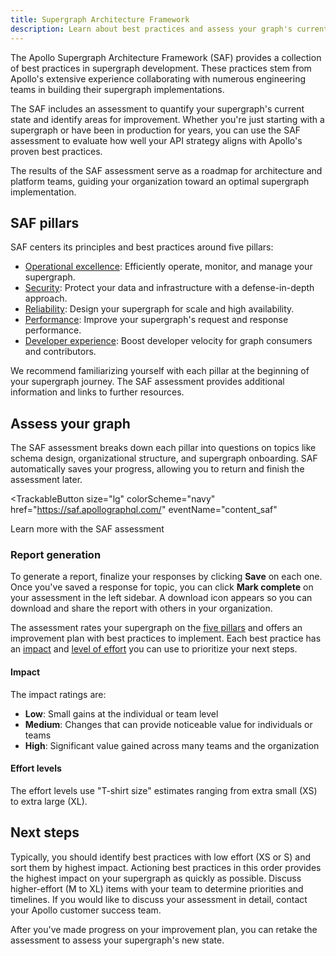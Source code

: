 ```yaml
---
title: Supergraph Architecture Framework
description: Learn about best practices and assess your graph's current state
---
```


The Apollo <TrackableLink href="https://saf.apollographql.com/" eventName="content_saf"> Supergraph Architecture Framework (SAF) </TrackableLink> provides a collection of best practices in supergraph development. These practices stem from Apollo's extensive experience collaborating with numerous engineering teams in building their supergraph implementations.

The SAF includes an assessment to quantify your supergraph's current state and identify areas for improvement. Whether you're just starting with a supergraph or have been in production for years, you can use the SAF assessment to evaluate how well your API strategy aligns with Apollo's proven best practices.

The results of the SAF assessment serve as a roadmap for architecture and platform teams, guiding your organization toward an optimal supergraph implementation.

## SAF pillars

SAF centers its principles and best practices around five pillars:

- [Operational excellence](./operational-excellence): Efficiently operate, monitor, and manage your supergraph.
- [Security](./security): Protect your data and infrastructure with a defense-in-depth approach.
- [Reliability](./reliability): Design your supergraph for scale and high availability.
- [Performance](./performance): Improve your supergraph's request and response performance.
- [Developer experience](./developer-experience): Boost developer velocity for graph consumers and contributors.

We recommend familiarizing yourself with each pillar at the beginning of your supergraph journey.
The SAF assessment provides additional information and links to further resources.

## Assess your graph

The SAF assessment breaks down each pillar into questions on topics like schema design, organizational structure, and supergraph onboarding.
SAF automatically saves your progress, allowing you to return and finish the assessment later.

<TrackableButton
  size="lg"
  colorScheme="navy"
  href="https://saf.apollographql.com/"
  eventName="content_saf"
>
  Learn more with the SAF assessment
</TrackableButton>

### Report generation

To generate a report, finalize your responses by clicking **Save** on each one. Once you've saved a response for topic, you can click **Mark complete** on your assessment in the left sidebar. A download icon appears so you can download and share the report with others in your organization.

The assessment rates your supergraph on the [five pillars](#saf-pillars) and offers an improvement plan with best practices to implement. Each best practice has an [impact](#impact) and [level of effort](#level-of-effort) you can use to prioritize your next steps.

#### Impact

The impact ratings are:

- **Low**: Small gains at the individual or team level
- **Medium**: Changes that can provide noticeable value for individuals or teams
- **High**: Significant value gained across many teams and the organization

#### Effort levels

The effort levels use "T-shirt size" estimates ranging from extra small (XS) to extra large (XL).

## Next steps

Typically, you should identify best practices with low effort (XS or S) and sort them by highest impact. Actioning best practices in this order provides the highest impact on your supergraph as quickly as possible. Discuss higher-effort (M to XL) items with your team to determine priorities and timelines. If you would like to discuss your assessment in detail, contact your Apollo customer success team.

After you've made progress on your improvement plan, you can retake the assessment to assess your supergraph's new state.
